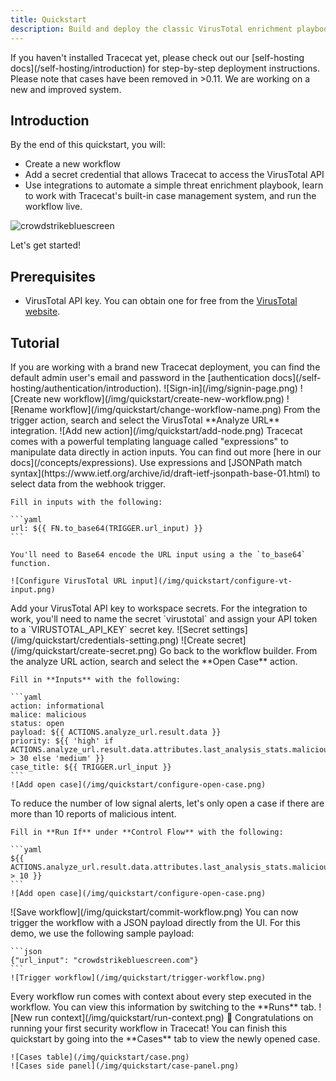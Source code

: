 ```yaml
---
title: Quickstart
description: Build and deploy the classic VirusTotal enrichment playbook in 15 minutes.
---
```


<Warning>
If you haven't installed Tracecat yet, please check out our [self-hosting docs](/self-hosting/introduction) for step-by-step deployment instructions.
</Warning>

<Note>
Please note that cases have been removed in >0.11. We are working on a new and improved system.
</Note>

## Introduction

By the end of this quickstart, you will:
- Create a new workflow
- Add a secret credential that allows Tracecat to access the VirusTotal API
- Use integrations to automate a simple threat enrichment playbook,
learn to work with Tracecat's built-in case management system,
and run the workflow live.

![crowdstrikebluescreen](/img/quickstart/configure-open-case.png)

Let's get started!

## Prerequisites
- VirusTotal API key. You can obtain one for free from the [VirusTotal website](https://www.virustotal.com/gui/my-apikey).

## Tutorial

<Steps>
  <Step title="Log into Tracecat">
    <Note>
        If you are working with a brand new Tracecat deployment, you can find the default admin user's email and password in the [authentication docs](/self-hosting/authentication/introduction).
    </Note>
    ![Sign-in](/img/signin-page.png)
  </Step>
  <Step title="Create a new workflow">
    ![Create new workflow](/img/quickstart/create-new-workflow.png)
  </Step>
  <Step title="Rename workflow">
    ![Rename workflow](/img/quickstart/change-workflow-name.png)
  </Step>
  <Step title="Add enrichment step">
    From the trigger action, search and select the VirusTotal **Analyze URL** integration.
    ![Add new action](/img/quickstart/add-node.png)
  </Step>
  <Step title="Pass URL from webhook into analyze URL action inputs">
    <Tip>
        Tracecat comes with a powerful templating language called "expressions" to manipulate data directly in action inputs.
        You can find out more [here in our docs](/concepts/expressions).
    </Tip>
    Use expressions and [JSONPath match syntax](https://www.ietf.org/archive/id/draft-ietf-jsonpath-base-01.html) to select data from the webhook trigger.

    Fill in inputs with the following:

    ```yaml
    url: ${{ FN.to_base64(TRIGGER.url_input) }}
    ```

    You'll need to Base64 encode the URL input using a the `to_base64` function.

    ![Configure VirusTotal URL input](/img/quickstart/configure-vt-input.png)
  </Step>
  <Step title="Add secret">
    Add your VirusTotal API key to workspace secrets.
    For the integration to work, you'll need to name the secret `virustotal` and assign your API token to a `VIRUSTOTAL_API_KEY` secret key.
    ![Secret settings](/img/quickstart/credentials-setting.png)
    ![Create secret](/img/quickstart/create-secret.png)
  </Step>
  <Step title="Add open case step">
    Go back to the workflow builder.
    From the analyze URL action, search and select the **Open Case** action.

    Fill in **Inputs** with the following:

    ```yaml
    action: informational
    malice: malicious
    status: open
    payload: ${{ ACTIONS.analyze_url.result.data }}
    priority: ${{ 'high' if ACTIONS.analyze_url.result.data.attributes.last_analysis_stats.malicious > 30 else 'medium' }}
    case_title: ${{ TRIGGER.url_input }}
    ```
    ![Add open case](/img/quickstart/configure-open-case.png)
  </Step>
  <Step title="Add condition to open case">
    To reduce the number of low signal alerts, let's only open a case if there are more than 10 reports of malicious intent.

    Fill in **Run If** under **Control Flow** with the following:

    ```yaml
    ${{ ACTIONS.analyze_url.result.data.attributes.last_analysis_stats.malicious > 10 }}
    ```
    ![Add open case](/img/quickstart/configure-open-case.png)
  </Step>
  <Step title="Commit (AKA save) workflow">
    ![Save workflow](/img/quickstart/commit-workflow.png)
  </Step>
  <Step title="Trigger workflow">
    You can now trigger the workflow with a JSON payload directly from the UI.
    For this demo, we use the following sample payload:

    ```json
    {"url_input": "crowdstrikebluescreen.com"}
    ```
    ![Trigger workflow](/img/quickstart/trigger-workflow.png)
  </Step>
  <Step title="View workflow context">
    Every workflow run comes with context about every step executed in the workflow.
    You can view this information by switching to the **Runs** tab.
    ![New run context](/img/quickstart/run-context.png)
  </Step>
  <Step title="View open case">
    🎉 Congratulations on running your first security workflow in Tracecat!
    You can finish this quickstart by going into the **Cases** tab to view the newly opened case.

    ![Cases table](/img/quickstart/case.png)
    ![Cases side panel](/img/quickstart/case-panel.png)

  </Step>
</Steps>

